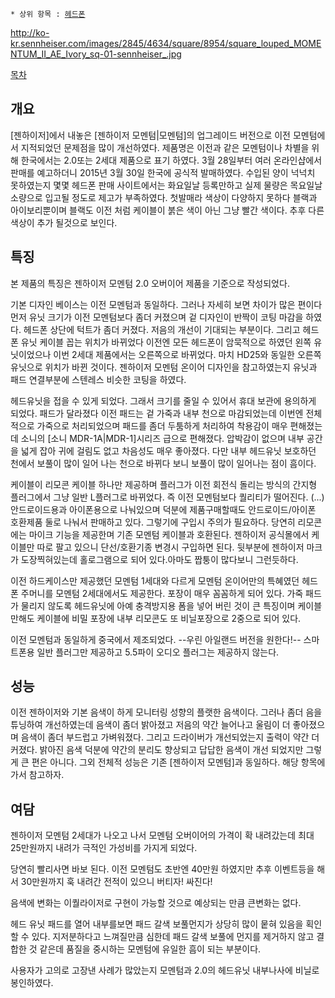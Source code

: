  * 상위 항목 : [[헤드폰]]
http://ko-kr.sennheiser.com/images/2845/4634/square/8954/square_louped_MOMENTUM_II_AE_Ivory_sq-01-sennheiser_.jpg

[[목차]]

== 개요 ==

[젠하이저]에서 내놓은 [젠하이저 모멘텀|모멘텀]의 업그레이드 버전으로 이전 모멘텀에서 지적되었던 문제점을 많이 개선하였다.
제품명은 이전과 같은 모멘텀이나 차별을 위해 한국에서는 2.0또는 2세대 제품으로 표기 하였다. 
3월 28일부터 여러 온라인샵에서 판매를 예고하더니 2015년 3월 30일 한국에 공식적 발매하였다.
수입된 양이 넉넉치 못하였는지 몇몇 헤드폰 판매 사이트에서는 화요일날 등록만하고 실제 물량은 목요일날 소량으로 입고될 정도로 제고가 부족하였다. 첫발매라 색상이 다양하지 못하다 블랙과 아이보리뿐이며 블랙도 이전 처럼 케이블이 붉은 색이 아닌 그냥 빨간 색이다. 추후 다른 색상이 추가 될것으로 보인다.

== 특징 ==
본 제품의 특징은 젠하이저 모멘텀 2.0 오버이어 제품을 기준으로 작성되었다.

기본 디자인 베이스는 이전 모멘텀과 동일하다. 그러나 자세히 보면 차이가 많은 편이다 먼저 유닛 크기가 이전 모멘텀보다 좀더 커졌으며 겉 디자인이 반짝이 코팅 마감을 하였다. 헤드폰 상단에 턱트가 좀더 커졌다. 저음의 개선이 기대되는 부분이다. 그리고 헤드폰 유닛 케이블 꼽는 위치가 바뀌었다 이전엔 모든 헤드폰이 암묵적으로 하였던 왼쪽 유닛이었으나 이번 2세대 제품에서는 오른쪽으로 바뀌었다. 마치 HD25와 동일한 오른쪽 유닛으로 위치가 바뀐 것이다. 젠하이저 모멘텀 온이어 디자인을 참고하였는지 유닛과 패드 연결부분에 스텐레스 비슷한 코팅을 하였다.

헤드유닛을 접을 수 있게 되었다. 그래서 크기를 줄일 수 있어서 휴대 보관에 용의하게 되었다.
패드가 달라졌다 이전 패드는 겉 가죽과 내부 천으로 마감되었는데 이번엔 전체적으로 가죽으로 처리되었으며 패드를 좀더 두툼하게 처리하여 착용감이 매우 편해졌는데 소니의 [소니 MDR-1A|MDR-1]시리즈 급으로 편해졌다. 압박감이 없으며 내부 공간을 넓게 잡아 귀에 걸림도 없고 차음성도 매우 좋아졌다. 다만 내부 헤드유닛 보호하던 천에서 보풀이 많이 일어 나는 천으로 바뀌다 보니 보풀이 많이 일어나는 점이 흠이다.

케이블이 리모콘 케이블 하나만 제공하며 플러그가 이전 회전식 돌리는 방식의 간지형 플러그에서 그냥 일반 L플러그로 바뀌었다. 즉 이전 모멘텀보다 퀄리티가 떨어진다. (...) 안드로이드용과 아이폰용으로 나눠있으며 덕분에 제품구매할때도 안드로이드/아이폰 호환제품 둘로 나눠서 판매하고 있다. 그렇기에 구입시 주의가 필요하다. 당연히 리모콘에는 마이크 기능을 제공한며 기존 모멘텀 케이블과 호환된다. 젠하이저 공식몰에서 케이블만 따로 팔고 있으니 단선/호환기종 변경시 구입하면 된다. 뒷부분에 젠하이저 마크가 도장찍혀있는데 홀로그램으로 되어 있다.아마도 짭퉁이 많다보니 그런듯하다.

이전 하드케이스만 제공했던 모멘텀 1세대와 다르게 모멘텀 온이어만의 특혜였던  헤드폰 주머니를 모멘텀 2세대에서도 제공한다.
포장이 매우 꼼꼼하게 되어 있다. 가죽 패드가 물리지 않도록 헤드유닛에 아예 충격방지용 폼을 넣어 버린 것이 큰 특징이며 케이블만해도 케이블에 비밀 포장에 내부 리모콘도 또 비닐포장으로 2중으로 되어 있다.

이전 모멘텀과 동일하게 중국에서 제조되었다. --우린 아일랜드 버전을 원한다!--
스마트폰용 일반 플러그만 제공하고 5.5파이 오디오 플러그는 제공하지 않는다.

== 성능 ==

이전 젠하이저와 기본 음색이 하게 모니터링 성향의 플랫한 음색이다. 그러나 좀더 음을 튜닝하여 개선하였는데 음색이 좀더 밝아졌고 저음의 약간 늘어나고 울림이 더 좋아졌으며 음색이 좀더 부드럽고 가벼워졌다. 그리고 드라이버가 개선되었는지 출력이 약간 더 커졌다. 밝아진 음색 덕분에 약간의 분리도 향상되고 답답한 음색이 개선 되었지만 그렇게 큰 편은 아니다. 그외 전체적 성능은 기존 [젠하이저 모멘텀]과 동일하다. 해당 항목에가서 참고하자.

== 여담 ==

젠하이저 모멘텀 2세대가 나오고 나서 모멘텀 오버이어의 가격이 확 내려갔는데 최대 25만원까지 내려가 극적인 가성비를 가지게 되었다.

당연히 빨리사면 바보 된다. 이전 모멘텀도 초반엔 40만원 하였지만 추후 이벤트등을 해서 30만원까지 훅 내려간 전적이 있으니 버티자! 싸진다!

음색에 변화는 이퀄라이저로 구현이 가능할 것으로 예상되는 만큼 큰변화는 없다.

헤드 유닛 패드를 열어 내부를보면 패드 갈색 보풀먼지가 상당히 많이 뭍혀 있음을 획인할 수 있다. 지저분하다고 느껴질만큼 심한데 패드 갈색 보풀에 먼지를 제거하지 않고 결합한 것 같은데 품질을 중시하는 모멘텀에 유일한 흠이 되는 부분이다.

사용자가 고의로 고장낸 사례가 많았는지 모멘텀과 2.0의 헤드유닛 내부나사에 비닐로 봉인하였다.
